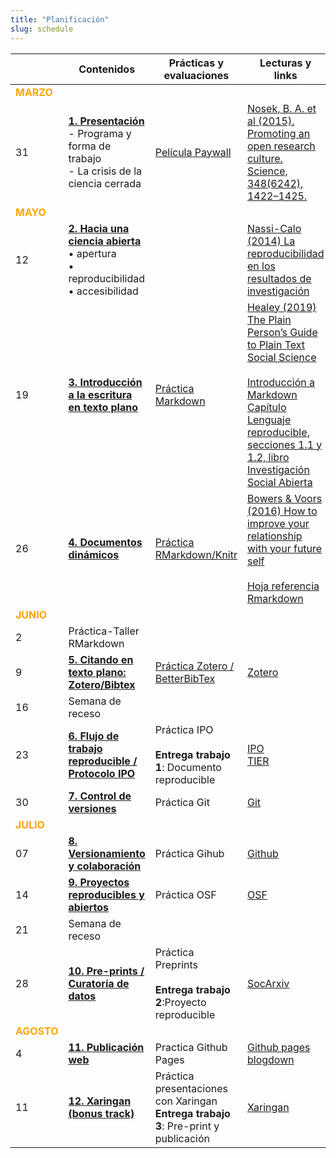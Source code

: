 ```yaml
---
title: "Planificación"
slug: schedule
---
```



|      |  <i class="fas fa-chalkboard-teacher"></i>  Contenidos     |  <i class="fas fa-user-edit"></i>  Prácticas y evaluaciones | <i class="fas fa-book-reader"></i> Lecturas y links
- |-----------|-----------|----------
<font color="orange"> **MARZO** </font> |   |   |
31 | [**1. Presentación**](/class/01-class) <br> - Programa y forma de trabajo <br/> - La crisis de la ciencia cerrada  | [Película Paywall](https://amara.org/en/videos/nTk5qVME6PP7/es/2350702/)  |  [Nosek, B. A. et al (2015). Promoting an open research culture. Science, 348(6242), 1422–1425.](https://doi.org/10.1126/science.aab2374)
<font color="orange"> **MAYO** </font>  |   |   |
12  | [**2. Hacia una ciencia abierta**](/class/02-class) <br> • apertura <br> • reproducibilidad <br> • accesibilidad  |   |  [Nassi-Calo (2014) La reproducibilidad en los resultados de investigación](http://blog.scielo.org/es/2014/02/27/la-reproducibilidad-en-los-resultados-de-investigacion-la-punta-del-iceberg/)
19  | [**3. Introducción a la escritura en texto plano**](/class/03-class)   | [Práctica Markdown](/assignment/02-code)  | [Healey (2019) The Plain Person’s Guide to Plain Text Social Science](https://plain-text.co/) <br> <br>[Introducción a Markdown](http://rusersgroup.com/blog/rmarkdown) <br> [Capítulo Lenguaje reproducible, secciones 1.1 y 1.2, libro Investigación Social Abierta](https://juancarloscastillo.github.io/in-socabi/lenguaje-reproducible.html)
26  | [**4. Documentos dinámicos**](/class/04-class)  | [Práctica RMarkdown/Knitr](/assignment/03-code)  | [Bowers & Voors (2016) How to improve your relationship with your future self](https://scielo.conicyt.cl/pdf/revcipol/v36n3/art11.pdf)<br><br> [Hoja referencia Rmarkdown](https://rstudio.com/wp-content/uploads/2015/03/rmarkdown-spanish.pdf)
<font color="orange"> **JUNIO** </font> |   |   |
2  | Práctica-Taller RMarkdown  |   |   |
9  | [**5. Citando en texto plano: Zotero/Bibtex**](/class/05-class)  | [Práctica Zotero / BetterBibTex](/assignment/04-code) | [Zotero](https://www.zotero.org/)
16  | Semana de receso  |   |
23 | [**6. Flujo de trabajo reproducible / Protocolo IPO**](/class/06-class)  | Práctica IPO <br> <br> **Entrega trabajo 1**: Documento reproducible  | [IPO](https://juancarloscastillo.github.io/ipo/) <br> [TIER](https://www.projecttier.org/)
30 | [**7. Control de versiones**](/class/07-class)   | Práctica Git    | [Git](https://git-scm.com/)
<font color="orange"> **JULIO** </font> |   |   |
07 | [**8. Versionamiento y colaboración**](/class/08class)  | Práctica Gihub  <br>  |[Github](https://github.com/)
14| [**9. Proyectos reproducibles y abiertos**](/class/09-class)  | Práctica OSF   | [OSF](https://osf.io/)  |
21  | Semana de receso  |   |
28 | [**10. Pre-prints / Curatoría de datos**](/class/10-class)  | Práctica Preprints <br><br> **Entrega trabajo 2**:Proyecto reproducible  | [SocArxiv](https://socopen.org/)
<font color="orange"> **AGOSTO** </font> |   |   |
4| [**11. Publicación web** ](/class/11-class) | Practica Github Pages  | [Github pages](https://pages.github.com/) <br> [blogdown](https://bookdown.org/yihui/blogdown/)
11  | [**12. Xaringan (bonus track)**](/class/12-class)  | Práctica presentaciones con Xaringan <br> **Entrega trabajo 3**: Pre-print y publicación  | [Xaringan](https://slides.yihui.org/xaringan/#1)

